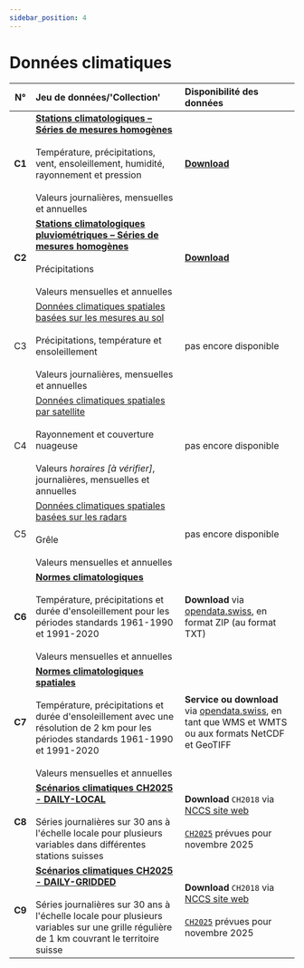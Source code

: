 ```yaml
---
sidebar_position: 4
---
```


# Données climatiques

| N°     | Jeu de données/'Collection' | Disponibilité des données |
|:------:|:---------|:---------|
| **C1** | [**Stations climatologiques – Séries de mesures homogènes**](/c-climate-data/c1-climate-stations_homogeneous) <br></br> Température, précipitations, vent, ensoleillement, humidité, rayonnement et pression <br></br> Valeurs journalières, mensuelles et annuelles | [**Download**](https://opendatadocs.meteoswiss.ch/c-climate-data/c1-climate-stations_homogeneous#data-download) |
| **C2** | [**Stations climatologiques pluviométriques – Séries de mesures homogènes**](https://opendatadocs.meteoswiss.ch/c-climate-data/c2-climate-percipitation-stations_homogeneous) <br></br> Précipitations <br></br> Valeurs mensuelles et annuelles | [**Download**](https://opendatadocs.meteoswiss.ch/c-climate-data/c2-climate-percipitation-stations_homogeneous#data-download) |
| C3 | [Données climatiques spatiales basées sur les mesures au sol](/c-climate-data/c3-ground-based-climate-data) <br></br> Précipitations, température et ensoleillement <br></br> Valeurs journalières, mensuelles et annuelles | pas encore disponible |
| C4 | [Données climatiques spatiales par satellite](/c-climate-data/c4-satellite-based-climate-data) <br></br> Rayonnement et couverture nuageuse <br></br> Valeurs *horaires [à vérifier]*, journalières, mensuelles et annuelles | pas encore disponible |
| C5 | [Données climatiques spatiales basées sur les radars](/c-climate-data/c5-radar-based-climate-data) <br></br> Grêle <br></br> Valeurs mensuelles et annuelles | pas encore disponible |
| **C6** | [**Normes climatologiques**](/c-climate-data/c6-climate-normals) <br></br> Température, précipitations et durée d'ensoleillement pour les périodes standards 1961-1990 et 1991-2020 <br></br> Valeurs mensuelles et annuelles | **Download** via [opendata.swiss](https://opendata.swiss/fr/dataset/klimanormwerte), en format ZIP (au format TXT) |
| **C7** | [**Normes climatologiques spatiales**](c-climate-data/c7-spatial-climate-normals) <br></br> Température, précipitations et durée d'ensoleillement avec une résolution de 2 km pour les périodes standards 1961-1990 et 1991-2020 <br></br> Valeurs mensuelles et annuelles | **Service ou download** via [opendata.swiss](https://opendata.swiss/fr/dataset?q=Klimanormwerte&sort=score%20desc%2C%20metadata_modified%20desc&res_format=SERVICE), en tant que WMS et WMTS ou aux formats NetCDF et GeoTIFF |
| **C8** | [**Scénarios climatiques CH2025 - DAILY-LOCAL**](/c-climate-data/c8-c9-climate-scenarios) <br></br> Séries journalières sur 30 ans à l'échelle locale pour plusieurs variables dans différentes stations suisses | **Download** `CH2018` via [NCCS site web](https://www.nccs.admin.ch/nccs/en/home/climate-change-and-impacts/swiss-climate-change-scenarios.html) <br></br> [`CH2025`](/c-climate-data/c8-c9-climate-scenarios#data-download) prévues pour novembre 2025 |
| **C9** | [**Scénarios climatiques CH2025 - DAILY-GRIDDED**](/c-climate-data/c8-c9-climate-scenarios) <br></br> Séries journalières sur 30 ans à l'échelle locale pour plusieurs variables sur une grille régulière de 1 km couvrant le territoire suisse | **Download** `CH2018` via [NCCS site web](https://www.nccs.admin.ch/nccs/en/home/climate-change-and-impacts/swiss-climate-change-scenarios.html) <br></br> [`CH2025`](/c-climate-data/c8-c9-climate-scenarios#data-download) prévues pour novembre 2025 |
